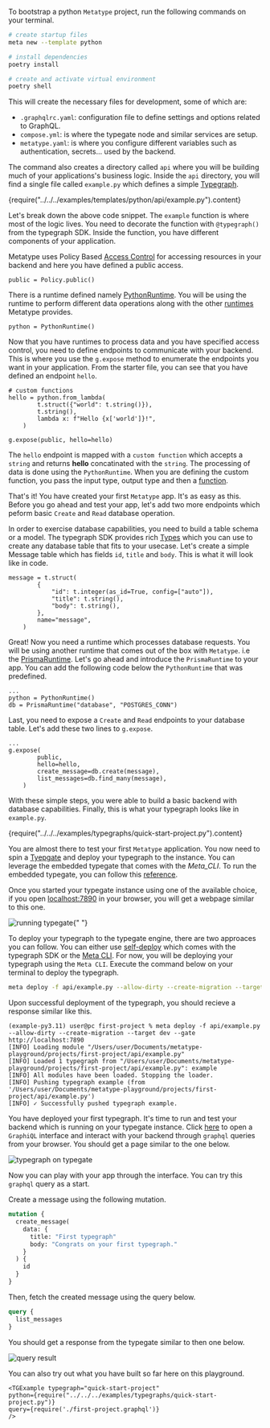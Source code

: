 
To bootstrap a python `Metatype` project, run the following commands on your terminal.

```bash
# create startup files
meta new --template python

# install dependencies
poetry install

# create and activate virtual environment
poetry shell
```

This will create the necessary files for development, some of which are:

- `.graphqlrc.yaml`: configuration file to define settings and options related to GraphQL.
- `compose.yml`: is where the typegate node and similar services are setup.
- `metatype.yaml`: is where you configure different variables such as authentication, secrets... used by the backend.

The command also creates a directory called `api` where you will be building much of your applications's business logic. Inside the `api` directory, you will find a single file called `example.py` which defines a simple [Typegraph](/docs/reference/typegraph).

<CodeBlock language="python">
  {require("../../../examples/templates/python/api/example.py").content}
</CodeBlock>

Let's break down the above code snippet. The `example` function is where most of the logic lives. You need to decorate the function with `@typegraph()` from the typegraph SDK. Inside the function, you have different components of your application.

Metatype uses Policy Based [Access Control](/docs/reference/policies) for accessing resources in your backend and here you have defined a public access.

```python3
public = Policy.public()
```

There is a runtime defined namely [PythonRuntime](/docs/reference/runtimes/python). You will be using the runtime to perform different data operations along with the other [runtimes](/docs/reference/runtimes) Metatype provides.

```python3
python = PythonRuntime()
```

Now that you have runtimes to process data and you have specified access control, you need to define endpoints to communicate with your backend. This is where you use the `g.expose` method to enumerate the endpoints you want in your application. From the starter file, you can see that you have defined an endpoint `hello`.

```python3
# custom functions
hello = python.from_lambda(
        t.struct({"world": t.string()}),
        t.string(),
        lambda x: f"Hello {x['world']}!",
    )

g.expose(public, hello=hello)
```

The `hello` endpoint is mapped with a `custom function` which accepts a `string` and returns **hello** concatinated with the `string`. The processing of data is done using the `PythonRuntime`. When you are defining the custom function, you pass the input type, output type and then a [function](/docs/concepts/mental-model#functions).

That's it! You have created your first `Metatype` app. It's as easy as this. Before you go ahead and test your app, let's add two more endpoints which peform basic `Create` and `Read` database operation.

In order to exercise database capabilities, you need to build a table schema or a model. The typegraph SDK provides rich [Types](/docs/reference/types) which you can use to create any database table that fits to your usecase. Let's create a simple Message table which has fields `id`, `title` and `body`. This is what it will look like in code.

```python3
message = t.struct(
        {
            "id": t.integer(as_id=True, config=["auto"]),
            "title": t.string(),
            "body": t.string(),
        },
        name="message",
    )
```

Great! Now you need a runtime which processes database requests. You will be using another runtime that comes out of the box with `Metatype`. i.e the [PrismaRuntime](/docs/reference/runtimes/prisma). Let's go ahead and introduce the `PrismaRuntime` to your app. You can add the following code below the `PythonRuntime` that was predefined.

```python3
...
python = PythonRuntime()
db = PrismaRuntime("database", "POSTGRES_CONN")
```

Last, you need to expose a `Create` and `Read` endpoints to your database table. Let's add these two lines to `g.expose`.

```python3
...
g.expose(
        public,
        hello=hello,
        create_message=db.create(message),
        list_messages=db.find_many(message),
    )
```

With these simple steps, you were able to build a basic backend with database capabilities. Finally, this is what your typegraph looks like in `example.py`.

<CodeBlock language="python">
  {require("../../../examples/typegraphs/quick-start-project.py").content}
</CodeBlock>

You are almost there to test your first `Metatype` application. You now need to spin a [Tyepgate](/docs/reference/typegate) and deploy your typegraph to the instance. You can leverage the embedded typegate that comes with the _Meta_CLI_. To run the embedded typegate, you can follow this [reference](/docs/reference/meta-cli/embedded-typegate). 

Once you started your typegate instance using one of the available choice, if you open [localhost:7890](http://localhost:7890) in your browser, you will get a webpage similar to this one.

<img src="/images/tutorial/running-typegate.png" alt="running typegate" />{" "}

To deploy your typegraph to the typegate engine, there are two approaces you can follow. You can either use [self-deploy](/docs/guides/programmatic-deployment) which comes with the typegraph SDK or the [Meta CLI](/docs/reference/meta-cli). For now, you will be deploying your typegraph using the `Meta CLI`. Execute the command below on your terminal to deploy the typegraph.

```bash
meta deploy -f api/example.py --allow-dirty --create-migration --target dev --gate http://localhost:7890
```

Upon successful deployment of the typegraph, you should recieve a response similar like this.

```console
(example-py3.11) user@pc first-project % meta deploy -f api/example.py --allow-dirty --create-migration --target dev --gate http://localhost:7890
[INFO] Loading module "/Users/user/Documents/metatype-playground/projects/first-project/api/example.py"
[INFO] Loaded 1 typegraph from "/Users/user/Documents/metatype-playground/projects/first-project/api/example.py": example
[INFO] All modules have been loaded. Stopping the loader.
[INFO] Pushing typegraph example (from '/Users/user/Documents/metatype-playground/projects/first-project/api/example.py')
[INFO] ✓ Successfully pushed typegraph example.
```

You have deployed your first typegraph. It's time to run and test your backend which is running on your typegate instance. Click [here](http://localhost:7890/example) to open a `GraphiQL` interface and interact with your backend through `graphql` queries from your browser. You should get a page similar to the one below.

<img src="/images/tutorial/tg-on-typegate.png" alt="typegraph on typegate" />

Now you can play with your app through the interface. You can try this `graphql` query as a start.

Create a message using the following mutation.

```graphql
mutation {
  create_message(
    data: {
      title: "First typegraph"
      body: "Congrats on your first typegraph."
    }
  ) {
    id
  }
}
```

Then, fetch the created message using the query below.

```graphql
query {
  list_messages
}
```

You should get a response from the typegate similar to then one below.

<img src="/images/tutorial/query-result.png" alt="query result" />

You can also try out what you have built so far here on this playground.

    <TGExample typegraph="quick-start-project"
    python={require("../../../examples/typegraphs/quick-start-project.py")}
    query={require('./first-project.graphql')}
    />
